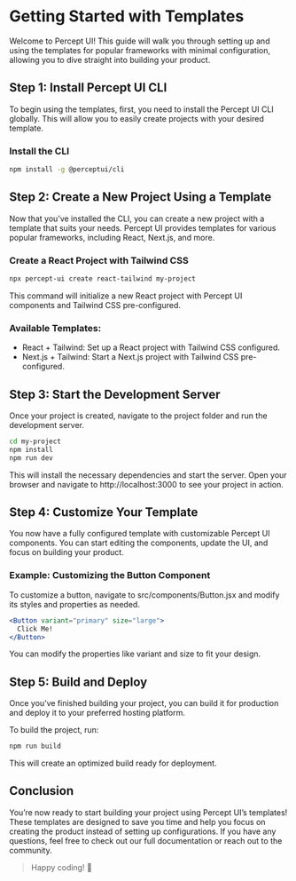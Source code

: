 # Getting Started with Templates

Welcome to Percept UI! This guide will walk you through setting up and using the templates for popular frameworks with minimal configuration, allowing you to dive straight into building your product.

## Step 1: Install Percept UI CLI

To begin using the templates, first, you need to install the Percept UI CLI globally. This will allow you to easily create projects with your desired template.

### Install the CLI

```bash copy
npm install -g @perceptui/cli
```

## Step 2: Create a New Project Using a Template
Now that you’ve installed the CLI, you can create a new project with a template that suits your needs. Percept UI provides templates for various popular frameworks, including React, Next.js, and more.

### Create a React Project with Tailwind CSS
```bash copy
npx percept-ui create react-tailwind my-project
```
This command will initialize a new React project with Percept UI components and Tailwind CSS pre-configured.

### Available Templates:
- React + Tailwind: Set up a React project with Tailwind CSS configured.
- Next.js + Tailwind: Start a Next.js project with Tailwind CSS pre-configured.

## Step 3: Start the Development Server
Once your project is created, navigate to the project folder and run the development server.

```bash copy
cd my-project
npm install
npm run dev
```

This will install the necessary dependencies and start the server. Open your browser and navigate to http://localhost:3000 to see your project in action.

## Step 4: Customize Your Template
You now have a fully configured template with customizable Percept UI components. You can start editing the components, update the UI, and focus on building your product.

### Example: Customizing the Button Component
To customize a button, navigate to src/components/Button.jsx and modify its styles and properties as needed.

```jsx copy
<Button variant="primary" size="large">
  Click Me!
</Button>
```
You can modify the properties like variant and size to fit your design.

## Step 5: Build and Deploy
Once you’ve finished building your project, you can build it for production and deploy it to your preferred hosting platform.

To build the project, run:

```bash copy
npm run build
```
This will create an optimized build ready for deployment.

## Conclusion
You’re now ready to start building your project using Percept UI’s templates! These templates are designed to save you time and help you focus on creating the product instead of setting up configurations. If you have any questions, feel free to check out our full documentation or reach out to the community.

> Happy coding! 🚀